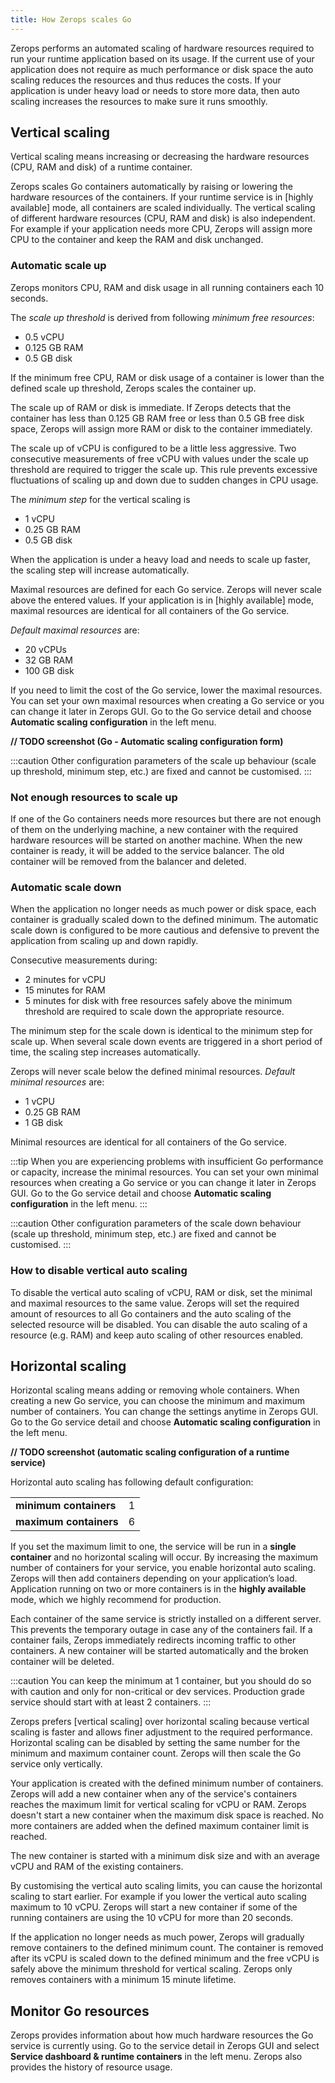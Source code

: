 ```yaml
---
title: How Zerops scales Go
---
```


Zerops performs an automated scaling of hardware resources required to run your runtime application based on its usage. If the current use of your application does not require as much performance or disk space the auto scaling reduces the resources and thus reduces the costs. If your application is under heavy load or needs to store more data, then auto scaling increases the resources to make sure it runs smoothly.

## Vertical scaling

Vertical scaling means increasing or decreasing the hardware resources (CPU, RAM and disk) of a runtime container.

Zerops scales Go containers automatically by raising or lowering the hardware resources of the containers. If your runtime service is in [highly available] mode, all containers are scaled individually. The vertical scaling of different hardware resources (CPU, RAM and disk) is also independent. For example if your application needs more CPU, Zerops will assign more CPU to the container and keep the RAM and disk unchanged.

### Automatic scale up

Zerops monitors CPU, RAM and disk usage in all running containers each 10 seconds.

The *scale up threshold* is derived from following *minimum free resources*:
* 0.5 vCPU
* 0.125 GB RAM
* 0.5 GB disk

If the minimum free CPU, RAM or disk usage of a container is lower than the defined scale up threshold, Zerops scales the container up.

The scale up of RAM or disk is immediate. If Zerops detects that the container has less than 0.125 GB RAM free or less than 0.5 GB free disk space, Zerops will assign more RAM or disk to the container immediately.

The scale up of vCPU is configured to be a little less aggressive. Two consecutive measurements of free vCPU with values under the scale up threshold are required to trigger the scale up. This rule prevents excessive fluctuations of scaling up and down due to sudden changes in CPU usage.

The *minimum step* for the vertical scaling is
* 1 vCPU
* 0.25 GB RAM
* 0.5 GB disk

When the application is under a heavy load and needs to scale up faster, the scaling step will increase automatically.

Maximal resources are defined for each Go service. Zerops will never scale above the entered values. If your application is in [highly available] mode, maximal resources are identical for all containers of the Go service.

*Default maximal resources* are:
* 20 vCPUs
* 32 GB RAM
* 100 GB disk

If you need to limit the cost of the Go service, lower the maximal resources. You can set your own maximal resources when creating a Go service or you can change it later in Zerops GUI. Go to the Go service detail and choose **Automatic scaling configuration** in the left menu.

**// TODO screenshot (Go - Automatic scaling configuration form)**

:::caution
Other configuration parameters of the scale up behaviour (scale up threshold, minimum step, etc.) are fixed and cannot be customised.
:::

### Not enough resources to scale up

If one of the Go containers needs more resources but there are not enough of them on the underlying machine, a new container with the required hardware resources will be started on another machine. When the new container is ready, it will be added to the service balancer. The old container will be removed from the balancer and deleted.

### Automatic scale down

When the application no longer needs as much power or disk space, each container is gradually scaled down to the defined minimum. The automatic scale down is configured to be more cautious and defensive to prevent the application from scaling up and down rapidly.

Consecutive measurements during:
* 2 minutes for vCPU
* 15 minutes for RAM
* 5 minutes for disk
with free resources safely above the minimum threshold are required to scale down the appropriate resource.

The minimum step for the scale down is identical to the minimum step for scale up. When several scale down events are triggered in a short period of time, the scaling step increases automatically.

Zerops will never scale below the defined minimal resources. *Default minimal resources* are:
* 1 vCPU
* 0.25 GB RAM
* 1 GB disk

Minimal resources are identical for all containers of the Go service.

:::tip
When you are experiencing problems with insufficient Go performance or capacity, increase the minimal resources. You can set your own minimal resources when creating a Go service or you can change it later in Zerops GUI. Go to the Go service detail and choose **Automatic scaling configuration** in the left menu.
:::

:::caution
Other configuration parameters of the scale down behaviour (scale up threshold, minimum step, etc.) are fixed and cannot be customised.
:::

### How to disable vertical auto scaling

To disable the vertical auto scaling of vCPU, RAM or disk, set the minimal and maximal resources to the same value. Zerops will set the required amount of resources to all Go containers and the auto scaling of the selected resource will be disabled. You can disable the auto scaling of a resource (e.g. RAM) and keep auto scaling of other resources enabled.

## Horizontal scaling

Horizontal scaling means adding or removing whole containers. When creating a new Go service, you can choose the minimum and maximum number of containers. You can change the settings anytime in Zerops GUI. Go to the Go service detail and choose **Automatic scaling configuration** in the left menu.

**// TODO screenshot (automatic scaling configuration of a runtime service)**

Horizontal auto scaling has following default configuration:

<table>
<tbody>
	<tr>
		<td><b>minimum containers</b></td>
		<td>1</td>
	</tr>
	<tr>
		<td><b>maximum containers</b></td>
		<td>6</td>
	</tr>
</tbody>
</table>

If you set the maximum limit to one, the service will be run in a **single container** and no horizontal scaling will occur. By increasing the maximum number of containers for your service, you enable horizontal auto scaling. Zerops will then add containers depending on your application’s load.  Application running on two or more containers is in the **highly available** mode, which we highly recommend for production.

Each container of the same service is strictly installed on a different server. This prevents the temporary outage in case any of the containers fail. If a container fails, Zerops immediately redirects incoming traffic to other containers. A new container will be started automatically and the broken container will be deleted.

:::caution
You can keep the minimum at 1 container, but you should do so with caution and only for non-critical or dev services. Production grade service should start with at least 2 containers.
:::

Zerops prefers [vertical scaling] over horizontal scaling because vertical scaling is faster and allows finer adjustment to the required performance. Horizontal scaling can be disabled by setting the same number for the minimum and maximum container count. Zerops will then scale the Go service only vertically.

Your application is created with the defined minimum number of containers. Zerops will add a new container when any of the service's containers reaches the maximum limit for vertical scaling for vCPU or RAM. Zerops doesn't start a new container when the maximum disk space is reached. No more containers are added when the defined maximum container limit is reached.

The new container is started with a minimum disk size and with an average vCPU and RAM of the existing containers.

By customising the vertical auto scaling limits, you can cause the horizontal scaling to start earlier. For example if you lower the vertical auto scaling maximum to 10 vCPU. Zerops will start a new container if some of the running containers are using the 10 vCPU for more than 20 seconds.

If the application no longer needs as much power, Zerops will gradually remove containers to the defined minimum count. The container is removed after its vCPU is scaled down to the defined minimum and the free vCPU is safely above the minimum threshold for vertical scaling. Zerops only removes containers with a minimum 15 minute lifetime.

## Monitor Go resources

Zerops provides information about how much hardware resources the Go service is currently using. Go to the service detail in Zerops GUI and select **Service dashboard & runtime containers** in the left menu. Zerops also provides the history of resource usage.

